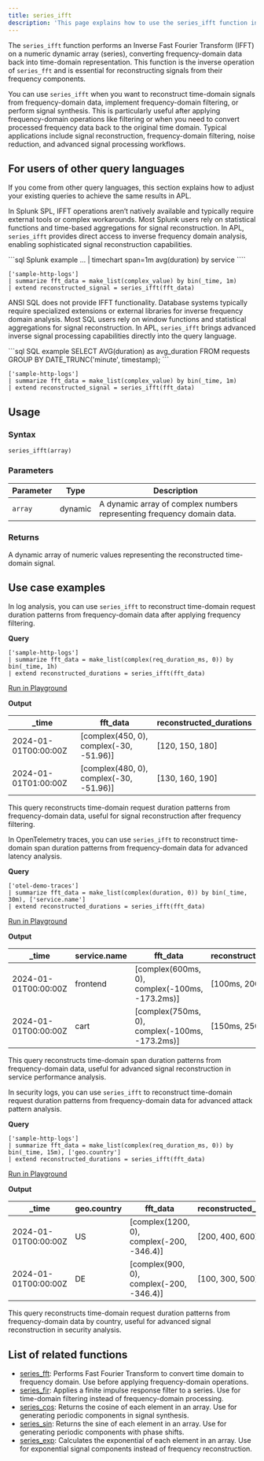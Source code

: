 ```yaml
---
title: series_ifft
description: 'This page explains how to use the series_ifft function in APL.'
---
```


The `series_ifft` function performs an Inverse Fast Fourier Transform (IFFT) on a numeric dynamic array (series), converting frequency-domain data back into time-domain representation. This function is the inverse operation of `series_fft` and is essential for reconstructing signals from their frequency components.

You can use `series_ifft` when you want to reconstruct time-domain signals from frequency-domain data, implement frequency-domain filtering, or perform signal synthesis. This is particularly useful after applying frequency-domain operations like filtering or when you need to convert processed frequency data back to the original time domain. Typical applications include signal reconstruction, frequency-domain filtering, noise reduction, and advanced signal processing workflows.

## For users of other query languages

If you come from other query languages, this section explains how to adjust your existing queries to achieve the same results in APL.

<AccordionGroup>
<Accordion title="Splunk SPL users">

In Splunk SPL, IFFT operations aren’t natively available and typically require external tools or complex workarounds. Most Splunk users rely on statistical functions and time-based aggregations for signal reconstruction. In APL, `series_ifft` provides direct access to inverse frequency domain analysis, enabling sophisticated signal reconstruction capabilities.

<CodeGroup>
```sql Splunk example
... | timechart span=1m avg(duration) by service
````

```kusto APL equivalent
['sample-http-logs']
| summarize fft_data = make_list(complex_value) by bin(_time, 1m)
| extend reconstructed_signal = series_ifft(fft_data)
```

</CodeGroup>

</Accordion>
<Accordion title="ANSI SQL users">

ANSI SQL does not provide IFFT functionality. Database systems typically require specialized extensions or external libraries for inverse frequency domain analysis. Most SQL users rely on window functions and statistical aggregations for signal reconstruction. In APL, `series_ifft` brings advanced inverse signal processing capabilities directly into the query language.

<CodeGroup>
```sql SQL example
SELECT AVG(duration) as avg_duration
FROM requests
GROUP BY DATE_TRUNC('minute', timestamp);
```

```kusto APL equivalent
['sample-http-logs']
| summarize fft_data = make_list(complex_value) by bin(_time, 1m)
| extend reconstructed_signal = series_ifft(fft_data)
```

</CodeGroup>

</Accordion>
</AccordionGroup>

## Usage

### Syntax

```kusto
series_ifft(array)
```

### Parameters

| Parameter | Type    | Description                        |
| --------- | ------- | ---------------------------------- |
| `array`   | dynamic | A dynamic array of complex numbers representing frequency domain data. |

### Returns

A dynamic array of numeric values representing the reconstructed time-domain signal.

## Use case examples

<Tabs>
<Tab title="Log analysis">

In log analysis, you can use `series_ifft` to reconstruct time-domain request duration patterns from frequency-domain data after applying frequency filtering.

**Query**

```kusto
['sample-http-logs']
| summarize fft_data = make_list(complex(req_duration_ms, 0)) by bin(_time, 1h)
| extend reconstructed_durations = series_ifft(fft_data)
```

[Run in Playground](https://play.axiom.co/axiom-play-qf1k/query?initForm=%7B%22apl%22%3A%22%5B'sample-http-logs'%5D%20%7C%20summarize%20fft_data%20%3D%20make_list(complex(req_duration_ms%2C%200))%20by%20bin(_time%2C%201h)%20%7C%20extend%20reconstructed_durations%20%3D%20series_ifft(fft_data)%22%7D)

**Output**

| _time                | fft_data                    | reconstructed_durations    |
| -------------------- | --------------------------- | -------------------------- |
| 2024-01-01T00:00:00Z | [complex(450, 0), complex(-30, -51.96)] | [120, 150, 180] |
| 2024-01-01T01:00:00Z | [complex(480, 0), complex(-30, -51.96)] | [130, 160, 190] |

This query reconstructs time-domain request duration patterns from frequency-domain data, useful for signal reconstruction after frequency filtering.

</Tab>
<Tab title="OpenTelemetry traces">

In OpenTelemetry traces, you can use `series_ifft` to reconstruct time-domain span duration patterns from frequency-domain data for advanced latency analysis.

**Query**

```kusto
['otel-demo-traces']
| summarize fft_data = make_list(complex(duration, 0)) by bin(_time, 30m), ['service.name']
| extend reconstructed_durations = series_ifft(fft_data)
```

[Run in Playground](https://play.axiom.co/axiom-play-qf1k/query?initForm=%7B%22apl%22%3A%22%5B'otel-demo-traces'%5D%20%7C%20summarize%20fft_data%20%3D%20make_list(complex(duration%2C%200))%20by%20bin(_time%2C%2030m)%2C%20%5B'service.name'%5D%20%7C%20extend%20reconstructed_durations%20%3D%20series_ifft(fft_data)%22%7D)

**Output**

| _time                | service.name    | fft_data                    | reconstructed_durations    |
| -------------------- | --------------- | --------------------------- | -------------------------- |
| 2024-01-01T00:00:00Z | frontend        | [complex(600ms, 0), complex(-100ms, -173.2ms)] | [100ms, 200ms, 300ms] |
| 2024-01-01T00:00:00Z | cart            | [complex(750ms, 0), complex(-100ms, -173.2ms)] | [150ms, 250ms, 350ms] |

This query reconstructs time-domain span duration patterns from frequency-domain data, useful for advanced signal reconstruction in service performance analysis.

</Tab>
<Tab title="Security logs">

In security logs, you can use `series_ifft` to reconstruct time-domain request duration patterns from frequency-domain data for advanced attack pattern analysis.

**Query**

```kusto
['sample-http-logs']
| summarize fft_data = make_list(complex(req_duration_ms, 0)) by bin(_time, 15m), ['geo.country']
| extend reconstructed_durations = series_ifft(fft_data)
```

[Run in Playground](https://play.axiom.co/axiom-play-qf1k/query?initForm=%7B%22apl%22%3A%22%5B'sample-http-logs'%5D%20%7C%20summarize%20fft_data%20%3D%20make_list(complex(req_duration_ms%2C%200))%20by%20bin(_time%2C%2015m)%2C%20%5B'geo.country'%5D%20%7C%20extend%20reconstructed_durations%20%3D%20series_ifft(fft_data)%22%7D)

**Output**

| _time                | geo.country | fft_data                    | reconstructed_durations    |
| -------------------- | ----------- | --------------------------- | -------------------------- |
| 2024-01-01T00:00:00Z | US          | [complex(1200, 0), complex(-200, -346.4)] | [200, 400, 600] |
| 2024-01-01T00:00:00Z | DE          | [complex(900, 0), complex(-200, -346.4)] | [100, 300, 500] |

This query reconstructs time-domain request duration patterns from frequency-domain data by country, useful for advanced signal reconstruction in security analysis.

</Tab>
</Tabs>

## List of related functions

- [series_fft](/apl/scalar-functions/time-series/series-fft): Performs Fast Fourier Transform to convert time domain to frequency domain. Use before applying frequency-domain operations.
- [series_fir](/apl/scalar-functions/time-series/series-fir): Applies a finite impulse response filter to a series. Use for time-domain filtering instead of frequency-domain processing.
- [series_cos](/apl/scalar-functions/time-series/series-cos): Returns the cosine of each element in an array. Use for generating periodic components in signal synthesis.
- [series_sin](/apl/scalar-functions/time-series/series-sin): Returns the sine of each element in an array. Use for generating periodic components with phase shifts.
- [series_exp](/apl/scalar-functions/time-series/series-exp): Calculates the exponential of each element in an array. Use for exponential signal components instead of frequency reconstruction.
